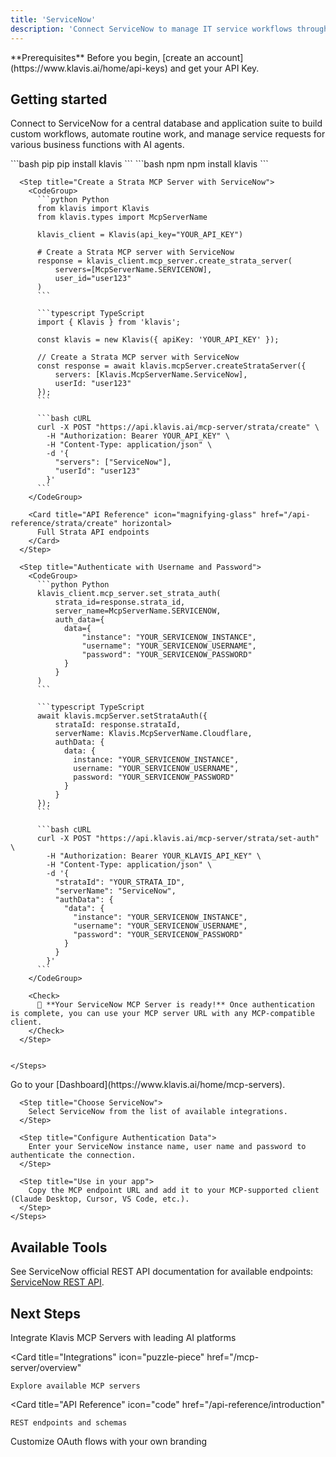 ```yaml
---
title: 'ServiceNow'
description: 'Connect ServiceNow to manage IT service workflows through AI agents.'
---
```


<Info>
  **Prerequisites**
  Before you begin, [create an account](https://www.klavis.ai/home/api-keys) and get your API Key.
</Info>

## Getting started

Connect to ServiceNow for a central database and application suite to build custom workflows, automate routine work, and manage service requests for various business functions with AI agents.

<Tabs>
  <Tab title="API">
    <Steps>
      <Step title="Install the SDKs (optional)">
        <CodeGroup>
          ```bash pip
          pip install klavis
          ```
          ```bash npm
          npm install klavis
          ```
        </CodeGroup>
      </Step>
      
      <Step title="Create a Strata MCP Server with ServiceNow">
        <CodeGroup>
          ```python Python
          from klavis import Klavis
          from klavis.types import McpServerName
          
          klavis_client = Klavis(api_key="YOUR_API_KEY")
          
          # Create a Strata MCP server with ServiceNow
          response = klavis_client.mcp_server.create_strata_server(
              servers=[McpServerName.SERVICENOW],
              user_id="user123"
          )
          ```
          
          ```typescript TypeScript
          import { Klavis } from 'klavis';
          
          const klavis = new Klavis({ apiKey: 'YOUR_API_KEY' });
          
          // Create a Strata MCP server with ServiceNow
          const response = await klavis.mcpServer.createStrataServer({
              servers: [Klavis.McpServerName.ServiceNow],
              userId: "user123"
          });
          ```
          
          ```bash cURL
          curl -X POST "https://api.klavis.ai/mcp-server/strata/create" \
            -H "Authorization: Bearer YOUR_API_KEY" \
            -H "Content-Type: application/json" \
            -d '{
              "servers": ["ServiceNow"],
              "userId": "user123"
            }'
          ```
        </CodeGroup>

        <Card title="API Reference" icon="magnifying-glass" href="/api-reference/strata/create" horizontal>
          Full Strata API endpoints
        </Card>
      </Step>
      
      <Step title="Authenticate with Username and Password">
        <CodeGroup>
          ```python Python
          klavis_client.mcp_server.set_strata_auth(
              strata_id=response.strata_id,
              server_name=McpServerName.SERVICENOW,
              auth_data={
                data={
                    "instance": "YOUR_SERVICENOW_INSTANCE",
                    "username": "YOUR_SERVICENOW_USERNAME",
                    "password": "YOUR_SERVICENOW_PASSWORD"
                }
              }
          )
          ```
          
          ```typescript TypeScript
          await klavis.mcpServer.setStrataAuth({
              strataId: response.strataId,
              serverName: Klavis.McpServerName.Cloudflare,
              authData: {
                data: {
                  instance: "YOUR_SERVICENOW_INSTANCE",
                  username: "YOUR_SERVICENOW_USERNAME",
                  password: "YOUR_SERVICENOW_PASSWORD"
                }
              }
          });
          ```
          
          ```bash cURL
          curl -X POST "https://api.klavis.ai/mcp-server/strata/set-auth" \
            -H "Authorization: Bearer YOUR_KLAVIS_API_KEY" \
            -H "Content-Type: application/json" \
            -d '{
              "strataId": "YOUR_STRATA_ID",
              "serverName": "ServiceNow",
              "authData": {
                "data": {
                  "instance": "YOUR_SERVICENOW_INSTANCE",
                  "username": "YOUR_SERVICENOW_USERNAME",
                  "password": "YOUR_SERVICENOW_PASSWORD"
                }
              }
            }'
          ```
        </CodeGroup>
        
        <Check>
          🎉 **Your ServiceNow MCP Server is ready!** Once authentication is complete, you can use your MCP server URL with any MCP-compatible client.
        </Check>
      </Step>
      

    </Steps>
  </Tab>
  
  <Tab title="UI">
    <Steps>
      <Step title="Open Dashboard">
        Go to your [Dashboard](https://www.klavis.ai/home/mcp-servers).
      </Step>
      
      <Step title="Choose ServiceNow">
        Select ServiceNow from the list of available integrations.
      </Step>
      
      <Step title="Configure Authentication Data">
        Enter your ServiceNow instance name, user name and password to authenticate the connection.
      </Step>
      
      <Step title="Use in your app">
        Copy the MCP endpoint URL and add it to your MCP-supported client (Claude Desktop, Cursor, VS Code, etc.).
      </Step>
    </Steps>
  </Tab>
  

</Tabs>

## Available Tools

See ServiceNow official REST API documentation for available endpoints: [ServiceNow REST API](https://www.servicenow.com/docs/bundle/zurich-api-reference/page/build/applications/concept/api-rest.html).

## Next Steps

<CardGroup>
  <Card
    title="AI Platform Integrations"
    icon="robot"
    href="/ai-platform-integration/overview"
  >
    Integrate Klavis MCP Servers with leading AI platforms
  </Card>
  
  <Card
    title="Integrations"
    icon="puzzle-piece"
    href="/mcp-server/overview"
  >
    Explore available MCP servers
  </Card>
  
  <Card
    title="API Reference"
    icon="code"
    href="/api-reference/introduction"
  >
    REST endpoints and schemas
  </Card>
    <Card
    title="White-label Authentication"
    icon="palette"
    href="/auth/white-label"
  >
    Customize OAuth flows with your own branding
  </Card>
</CardGroup>